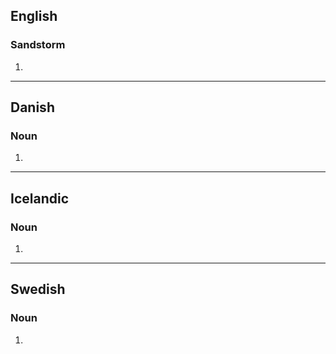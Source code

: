 {{also|sand storms}}

==English==

===Sandstorm===
{{head|en|noun plural form}}

# {{plural of|sandstorm|lang=en}}

----

==Danish==

===Noun===
{{head|da|noun form|g=c}}

# {{genitive singular indefinite of|sandstorm|lang=da}}

----

==Icelandic==

===Noun===
{{is-noun form}}

# {{is-inflection of|sandstormur|indef|gen|s}}

----

==Swedish==

===Noun===
{{head|sv|noun form}}

# {{sv-noun-form-indef-gen|sandstorm}}